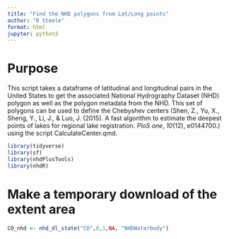 ```yaml
---
title: "Find the NHD polygons from Lat/Long points"
author: "B Steele"
format: html
jupyter: python3
---
```


# Purpose

This script takes a dataframe of latitudinal and longitudinal pairs in the United States to get the associated National Hydrography Dataset (NHD) polygon as well as the polygon metadata from the NHD. This set of polygons can be used to define the Chebyshev centers (Shen, Z., Yu, X., Sheng, Y., Li, J., & Luo, J. (2015). A fast algorithm to estimate the deepest points of lakes for regional lake registration. *PloS one*, *10*(12), e0144700.) using the script CalculateCenter.qmd.

```r
library(tidyverse)
library(sf)
library(nhdPlusTools)
library(nhdR)
```

# Make a temporary download of the extent area
```r
CO_nhd <- nhd_dl_state("CO",0,1,NA, "NHDWaterbody")
```


